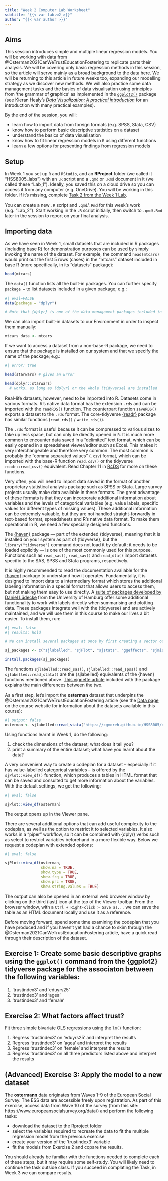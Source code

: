 ```yaml
---
title: "Week 2 Computer Lab Worksheet"
subtitle: "{{< var lab.w2 >}}"
author: "{{< var author >}}"
---
```


## Aims

This session introduces simple and multiple linear regression models. You will be working with data from @Osterman2021CanWeTrustEducationFostering to replicate parts their analysis. We will be covering only basic regression methods in this session, so the article will serve mainly as a broad background to the data here. We will be returning to this article in future weeks too, expanding our modelling strategy as we discover new methods. We will also practice some data management tasks and the basics of data visualisation using principles from 'the **g**rammar of **g**raphics' as implemented in the [`ggplot2()`](https://ggplot2.tidyverse.org/) package (see Kieran Healy's [*Data Visualization: A practical introduction*](https://socviz.co/) for an introduction with many practical examples).

By the end of the session, you will:

- learn how to import data from foreign formats (e.g. SPSS, Stata, CSV)
- know how to perform basic descriptive statistics on a dataset
- understand the basics of data visualisation
- know how to fit linear regression models in `R` using different functions
- learn a few options for presenting findings from regression models

## Setup

In Week 1 you set up `R` and `RStudio`, and an **RProject** folder (we called it "HSS8005_labs") with an `.R` script and a `.qmd` or `.Rmd` document in it (we called these "Lab_1"). Ideally, you saved this on a cloud drive so you can access it from any computer (e.g. OneDrive). You will be working in this folder. If it's missing, complete [Task 2 from the Week 1 Lab](https://cgmoreh.github.io/HSS8005/materials/worksheets/worksheets_w01.html#task-2-set-up-a-new-r-project-with-an-.r-script-and-a-.qmd-document-included).

You can create a new `.R` script and `.qmd`/`.Rmd` for this week's work (e.g. "Lab_2"). Start working in the `.R` script initially, then switch to `.qmd`/`.Rmd` later in the session to report on your final analysis.

## Importing data

As we have seen in Week 1, small datasets that are included in R packages (including base R) for demonstration purposes can be used by simply invoking the name of the dataset. For example, the command `head(mtcars)` would print out the first 5 rows (cases) in the "mtcars" dataset included in base R (more specifically, in its "datasets" package):

```r
head(mtcars)
```

::: {.callout-tip}

The `data()` function lists all the built-in packages. You can further specify `package =` to list datasets included in a given package; e.g.:

```r
#| eval=FALSE
data(package = "dplyr")

# Note that {dplyr} is one of the data management packages included in the core {tidyverse}. Make sure the {tidyverse} is installed.
```

:::

We can also import built-in datasets to our Environment in order to inspect them manually:

```r
mtcars_data <- mtcars
```

If we want to access a dataset from a non-base-R package, we need to ensure that the package is installed on our system and that we specify the name of the package; e.g.:

```r
#| error: true

head(starwars) # gives an Error

head(dplyr::starwars)
  # works, as long as {dplyr} or the whole {tidyverse} are installed
```

Real-life datasets, however, need to be imported into R. Datasets come in various formats. R's native data format has the extension `.rds` and can be imported with the `readRDS()` function. The counterpart function `saveRDS()` exports a dataset to the `.rds` format. The core-tidyverse [{readr}](https://readr.tidyverse.org/index.html) package has similar functions (`read_rds()` / `write_rds()`).

The `.rds` format is useful because it can be compressed to various sizes to take up less space, but can only be directly opened in `R`. It is much more common to encounter data saved in a "delimited" text format, which can be easily opened in a spreadsheet viewer/editor such as Excel. This makes it very interchangeable and therefore very common. The most common is probably the "comma separated values" (`.csv`) format, which can be imported with the base-R function `read.csv()` or the tidyverse `readr::read_csv()` equivalent. Read Chapter 11 in [R4DS](https://r4ds.had.co.nz/data-import.html) for more on these functions.

Very often, you will need to import data saved in the format of another proprietary statistical analysis package such as SPSS or Stata. Large survey projects usually make data available in these formats. The great advantage of these formats is that they can incorporate additional information about variables and the levels of categorical variables (e.g. value labels, specific values for different types of missing values). These additional information can be extremely valuable, but they are not handled straight-forwardly in text-based format, spreadsheets and R's native data format. To make them operational in R, we need a few specially designed functions.

The [{haven}](https://haven.tidyverse.org/index.html) package --- part of the extended {tidyverse}, meaning that it is installed on your system as part of {tidyverse}, but the `library("tidyverse")` command does not load it by default; it needs to be loaded explicitly --- is one of the most commonly used for this purpose. Functions such as `read_sas()`, `read_sav()` and `read_dta()` import datasets specific to the SAS, SPSS and Stata programs, respectively.

It is highly recommended to read the documentation available for the [{haven}](https://haven.tidyverse.org/index.html) package to understand how it operates. Fundamentally, it is designed to import data to a intermediary format which stores the additional labeling information in a special format that allows users to access them, but not making them easy to use directly. A [suite of packages developed by Daniel Lüdecke](https://strengejacke.r-universe.dev/builds) from the University of Hamburg offer some additional functionality to work with labels directly when summarising and plotting data. These packages integrate well with the {tidyverse} and are actively maintained, and we will use them in this course to make our lives a bit easier. To install them, run:
```r
#| eval: false
#| results: hold

# We can install several packages at once by first creating a vector of their names

sj_packages <- c("sjlabelled", "sjPlot", "sjstats", "ggeffects", "sjmisc")

install.packages(sj_packages)
```

The functions `sjlabelled::read_sas()`, `sjlabelled::read_spss()` and `sjlabelled::read_stata()` are the {sjlabelled} equivalents of the {haven} functions mentioned above. [This vignette article](https://strengejacke.github.io/sjlabelled/articles/intro_sjlabelled.html) included with the package explains the main differences between the two.

As a first step, let's import the **osterman** dataset that underpins the @Osterman2021CanWeTrustEducationFostering article (see the [Data page](https://cgmoreh.github.io/HSS8005/data/) on the course website for information about the datasets available in this course):

```r
#| output: false
osterman <- sjlabelled::read_stata("https://cgmoreh.github.io/HSS8005/data/osterman.dta")
```

:::{.task}

Using functions learnt in Week 1, do the following:

1. check the dimensions of the dataset; what does it tell you?
2. print a summary of the entire dataset; what have you learnt about the data?
:::

A very convenient way to create a codeplan for a dataset -- especially if it has value-labelled categorical variables -- is offered by the `sjPlot::view_df()` function, which produces a tables in HTML format that can be saved and consulted to get more information about the variables. With the default settings, we get the following:

```r
#| eval: false

sjPlot::view_df(osterman)

```

The output opens up in the Viewer pane.

There are several additional options that can add useful complexity to the codeplan, as well as the option to restrict it to selected variables. It also works in a "piper" workflow, so it can be combined with {dplyr} verbs such as select to restrict variables beforehand in a more flexible way. Below we request a codeplan with extended options:

```r
#| eval: false

sjPlot::view_df(osterman,
                show.na = TRUE, 
                show.type = TRUE, 
                show.frq = TRUE, 
                show.prc = TRUE, 
                show.string.values = TRUE)
```

The output can also be opened in an external web browser window by clicking on the third (last) icon at the top of the Viewer toolbar. From the browser window, with a `Ctrl + Right-click > Save as...` we can save the table as an HTML document locally and use it as a reference.

:::{.task}

Before moving forward, spend some time examining the codeplan that you have produced and if you haven't yet had a chance to skim through the @Osterman2021CanWeTrustEducationFostering article, have a quick read through their description of the dataset.
:::


## Exercise 1: Create some basic descriptive graphs using the `ggplot()` command from the {ggplot2} tidyverse package for the associaton between the following variables:
1. ‘trustindex3’ and ‘eduyrs25’
2. ‘trustindex3’ and ‘agea’
3. ‘trustindex3’ and ‘female’


## Exercise 2: What factors affect trust?

Fit three simple bivariate OLS regressions using the `lm()` function:

1. Regress ‘trustindex3’ on ‘eduyrs25’ and interpret the results
2. Regress ‘trustindex3’ on ‘agea’ and interpret the results
3. Regress ‘trustindex3’ on ‘female’ and interpret the results
4. Regress ‘trustindex3’ on all three predictors listed above and interpret the results

## (Advanced) Exercise 3: Apply the model to a new dataset

The **ostermann** data originates from Waves 1-9 of the European Social Survey. The ESS data are accessible freely upon registration. As part of this exercise, access data from Wave 10 of the survey (from this site: https://www.europeansocialsurvey.org/data/) and perform the following tasks:

- download the dataset to the Rproject folder
- select the variables required to recreate the data to fit the multiple regression model from the previous exercise
- create your version of the ‘trustindex3’ variable
- fit the models from Exercise 2 and copare the results.

You should already be familiar with the functions needed to complete each of these steps, but it may require some self-study. You will likely need to continue the task outside class. If you succeed in complating the Task, in Week 3 we can compare results.




